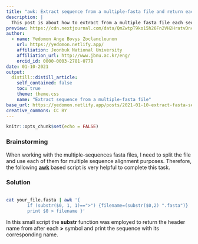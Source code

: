 ```yaml
---
title: "awk: Extract sequence from a multiple-fasta file and return each sequence with the corresponding name"
description: |
  This post is about how to extract from a multiple fasta file each sequence with the corresponding header
preview: https://cdn.nextjournal.com/data/QmZwtpT9ko15h26Fn2VH2HratvDncLVRS3yUcVBiuMyJ94?filename=awk.png&content-type=image/png
author:
  - name: Yedomon Ange Bovys Zoclanclounon
    url: https://yedomon.netlify.app/
    affiliation: Jeonbuk National University
    affiliation_url: http://www.jbnu.ac.kr/eng/
    orcid_id: 0000-0003-2781-0778
date: 01-10-2021
output:
  distill::distill_article:
    self_contained: false
    toc: true
    theme: theme.css
    name: "Extract sequence from a multiple-fasta file"
base_url: https://yedomon.netlify.app/posts/2021-01-10-extract-fasta-sequence-from-a-multiple-fasta-file/
creative_commons: CC BY
---
```



```r
knitr::opts_chunk$set(echo = FALSE)
```

### Brainstorming 


When working with the multiple-sequences fasta files, I need to split the file and use each of them for multiple sequence alignment purposes. Therefore, the following [**awk**](https://www.gnu.org/software/gawk/manual/gawk.html) based script is very helpful to complete this task.



### Solution

```bash

cat your_file.fasta | awk '{
        if (substr($0, 1, 1)==">") {filename=(substr($0,2) ".fasta")}
        print $0 > filename }'


```


In this small script the **substr** function was employed to return the header name from after each **>** symbol and print the sequence with its corresponding name. 





